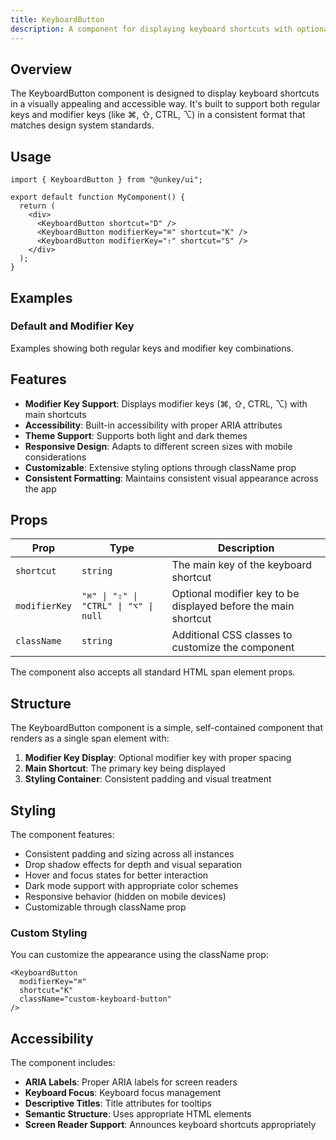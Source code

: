 ```yaml
---
title: KeyboardButton
description: A component for displaying keyboard shortcuts with optional modifier keys in a visually appealing and accessible format.
---
```


## Overview

The KeyboardButton component is designed to display keyboard shortcuts in a visually appealing and accessible way. It's built to support both regular keys and modifier keys (like ⌘, ⇧, CTRL, ⌥) in a consistent format that matches design system standards.

## Usage

```tsx
import { KeyboardButton } from "@unkey/ui";

export default function MyComponent() {
  return (
    <div>
      <KeyboardButton shortcut="D" />
      <KeyboardButton modifierKey="⌘" shortcut="K" />
      <KeyboardButton modifierKey="⇧" shortcut="S" />
    </div>
  );
}
```

## Examples

### Default and Modifier Key
Examples showing both regular keys and modifier key combinations.

<Default />

## Features

- **Modifier Key Support**: Displays modifier keys (⌘, ⇧, CTRL, ⌥) with main shortcuts
- **Accessibility**: Built-in accessibility with proper ARIA attributes
- **Theme Support**: Supports both light and dark themes
- **Responsive Design**: Adapts to different screen sizes with mobile considerations
- **Customizable**: Extensive styling options through className prop
- **Consistent Formatting**: Maintains consistent visual appearance across the app

## Props

| Prop | Type | Description |
|------|------|-------------|
| `shortcut` | `string` | The main key of the keyboard shortcut |
| `modifierKey` | `"⌘" \| "⇧" \| "CTRL" \| "⌥" \| null` | Optional modifier key to be displayed before the main shortcut |
| `className` | `string` | Additional CSS classes to customize the component |

The component also accepts all standard HTML span element props.

## Structure

The KeyboardButton component is a simple, self-contained component that renders as a single span element with:

1. **Modifier Key Display**: Optional modifier key with proper spacing
2. **Main Shortcut**: The primary key being displayed
3. **Styling Container**: Consistent padding and visual treatment

## Styling

The component features:

- Consistent padding and sizing across all instances
- Drop shadow effects for depth and visual separation
- Hover and focus states for better interaction
- Dark mode support with appropriate color schemes
- Responsive behavior (hidden on mobile devices)
- Customizable through className prop

### Custom Styling

You can customize the appearance using the className prop:

```tsx
<KeyboardButton 
  modifierKey="⌘" 
  shortcut="K"
  className="custom-keyboard-button"
/>
```

## Accessibility

The component includes:

- **ARIA Labels**: Proper ARIA labels for screen readers
- **Keyboard Focus**: Keyboard focus management
- **Descriptive Titles**: Title attributes for tooltips
- **Semantic Structure**: Uses appropriate HTML elements
- **Screen Reader Support**: Announces keyboard shortcuts appropriately
